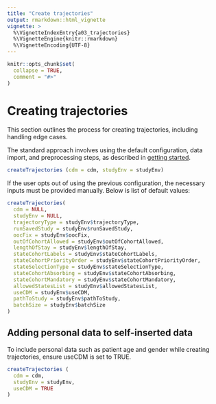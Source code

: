 ```yaml
---
title: "Create trajectories"
output: rmarkdown::html_vignette
vignette: >
  %\VignetteIndexEntry{a03_trajectories}
  %\VignetteEngine{knitr::rmarkdown}
  %\VignetteEncoding{UTF-8}
---
```


```r
knitr::opts_chunk$set(
  collapse = TRUE,
  comment = "#>"
)
```

# Creating trajectories

This section outlines the process for creating trajectories, including handling edge cases.

The standard approach involves using the default configuration, data import, and preprocessing steps, as described in [getting started](a00_introduction.html#study-configuration).

```r
createTrajectories (cdm = cdm, studyEnv = studyEnv)
```

If the user opts out of using the previous configuration, the necessary inputs must be provided manually. Below is list of default values:

```r
createTrajectories(
  cdm = NULL,
  studyEnv = NULL,
  trajectoryType = studyEnv$trajectoryType,
  runSavedStudy = studyEnv$runSavedStudy,
  oocFix = studyEnv$oocFix,
  outOfCohortAllowed = studyEnv$outOfCohortAllowed,
  lengthOfStay = studyEnv$lengthOfStay,
  stateCohortLabels = studyEnv$stateCohortLabels,
  stateCohortPriorityOrder = studyEnv$stateCohortPriorityOrder,
  stateSelectionType = studyEnv$stateSelectionType,
  stateCohortAbsorbing = studyEnv$stateCohortAbsorbing,
  stateCohortMandatory = studyEnv$stateCohortMandatory,
  allowedStatesList = studyEnv$allowedStatesList,
  useCDM = studyEnv$useCDM,
  pathToStudy = studyEnv$pathToStudy,
  batchSize = studyEnv$batchSize
)
```

## Adding personal data to self-inserted data

To include personal data such as patient age and gender while creating trajectories, ensure useCDM is set to TRUE. 

```r
createTrajectories (
  cdm = cdm,
  studyEnv = studyEnv,
  useCDM = TRUE
)
```
